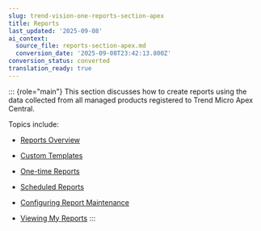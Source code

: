 ```yaml
---
slug: trend-vision-one-reports-section-apex
title: Reports
last_updated: '2025-09-08'
ai_context:
  source_file: reports-section-apex.md
  conversion_date: '2025-09-08T23:42:13.800Z'
conversion_status: converted
translation_ready: true
---
```


::: {role="main"}
This section discusses how to create reports using the data collected from all managed products registered to Trend Micro Apex Central.

Topics include:

- [Reports Overview](reports-overview.mdx)

- [Custom Templates](custom-templates.mdx)

- [One-time Reports](one-time-reports.mdx)

- [Scheduled Reports](scheduled-reports.mdx)

- [Configuring Report Maintenance](configuring-report-maintenance.mdx)

- [Viewing My Reports](viewing-my-reports.mdx)
:::
